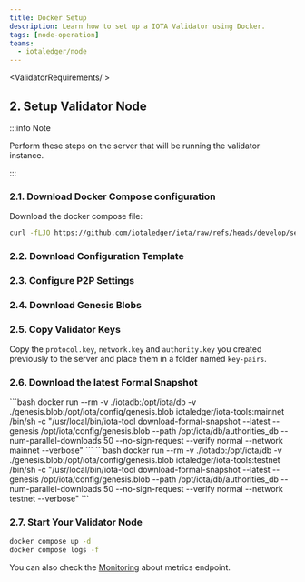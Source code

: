 ```yaml
---
title: Docker Setup
description: Learn how to set up a IOTA Validator using Docker.
tags: [node-operation]
teams:
  - iotaledger/node
---
```



<ValidatorRequirements/ >

<ValidatorPorts />

<ValidatorGenerateInfo />

## 2. Setup Validator Node

:::info Note

Perform these steps on the server that will be running the validator instance.

:::


### 2.1. Download Docker Compose configuration

Download the docker compose file:

```bash
curl -fLJO https://github.com/iotaledger/iota/raw/refs/heads/develop/setups/validator/docker-compose.yml
```

### 2.2. Download Configuration Template

<ValidatorDownloadConfig />

### 2.3. Configure P2P Settings

<ValidatorP2P />

### 2.4. Download Genesis Blobs

<Genesis />

### 2.5. Copy Validator Keys

Copy the `protocol.key`, `network.key` and `authority.key` you created previously to the server and place them in a folder named `key-pairs`.

### 2.6. Download the latest Formal Snapshot

<Tabs groupId="network">
    <TabItem label="Mainnet" value="mainnet">
      ```bash
      docker run --rm -v ./iotadb:/opt/iota/db -v ./genesis.blob:/opt/iota/config/genesis.blob iotaledger/iota-tools:mainnet /bin/sh -c "/usr/local/bin/iota-tool download-formal-snapshot --latest --genesis /opt/iota/config/genesis.blob --path /opt/iota/db/authorities_db --num-parallel-downloads 50 --no-sign-request --verify normal --network mainnet --verbose"
      ```
    </TabItem>
    <TabItem label="Testnet" value="testnet">
      ```bash
      docker run --rm -v ./iotadb:/opt/iota/db -v ./genesis.blob:/opt/iota/config/genesis.blob iotaledger/iota-tools:testnet /bin/sh -c "/usr/local/bin/iota-tool download-formal-snapshot --latest --genesis /opt/iota/config/genesis.blob --path /opt/iota/db/authorities_db --num-parallel-downloads 50 --no-sign-request --verify normal --network testnet --verbose"
      ```
    </TabItem>
</Tabs>

### 2.7. Start Your Validator Node

```bash
docker compose up -d
docker compose logs -f
```

<ValidatorJoinMonitor />

You can also check the [Monitoring](./monitoring.mdx) about metrics endpoint.
